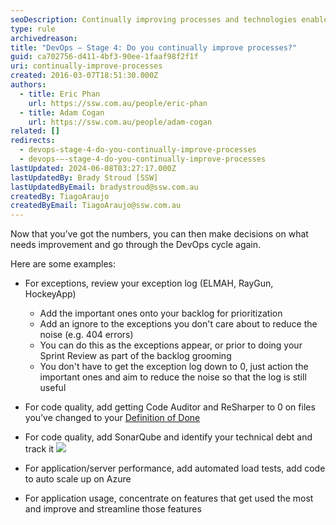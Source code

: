 ```yaml
---
seoDescription: Continually improving processes and technologies enables efficient DevOps practices and enhanced software quality through continuous learning and iteration.
type: rule
archivedreason:
title: "DevOps – Stage 4: Do you continually improve processes?"
guid: ca702756-d411-4bf3-90ee-1faaf98f2f1f
uri: continually-improve-processes
created: 2016-03-07T18:51:30.000Z
authors:
  - title: Eric Phan
    url: https://ssw.com.au/people/eric-phan
  - title: Adam Cogan
    url: https://ssw.com.au/people/adam-cogan
related: []
redirects:
  - devops-stage-4-do-you-continually-improve-processes
  - devops-–-stage-4-do-you-continually-improve-processes
lastUpdated: 2024-06-08T03:27:17.000Z
lastUpdatedBy: Brady Stroud [SSW]
lastUpdatedByEmail: bradystroud@ssw.com.au
createdBy: TiagoAraujo
createdByEmail: TiagoAraujo@ssw.com.au
---
```


Now that you’ve got the numbers, you can then make decisions on what needs improvement and go through the DevOps cycle again.

Here are some examples:
- For exceptions, review your exception log (ELMAH, RayGun, HockeyApp)

  - Add the important ones onto your backlog for prioritization
  - Add an ignore to the exceptions you don't care about to reduce the noise (e.g. 404 errors)
  - You can do this as the exceptions appear, or prior to doing your Sprint Review as part of the backlog grooming
  - You don't have to get the exception log down to 0, just action the important ones and aim to reduce the noise so that the log is still useful

- For code quality, add getting Code Auditor and ReSharper to 0 on files you’ve changed to your [Definition of Done](/definition-of-done)

- For code quality, add SonarQube and identify your technical debt and track it
  ![](/uploads/rules/continually-improve-processes/improve-processes.png)

- For application/server performance, add automated load tests, add code to auto scale up on Azure

- For application usage, concentrate on features that get used the most and improve and streamline those features
